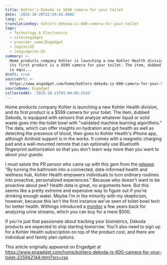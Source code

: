 ```yaml
---
title: Kohler's Dekoda is $600 camera for your toilet
date: '2025-10-20T22:59:42.000Z'
lang: en
translationKey: kohlers-dekoda-is-600-camera-for-your-toilet
tags:
  - Technology & Electronics
  - site|engadget
  - provider_name|Engadget
  - region|US
  - language|en-US
summary: >-
  Home products company Kohler is launching a new Kohler Health division, and
  its first product is a $599 camera for your toilet. The item, dubbed Dekoda,
  is equi...
draft: true
sourceUrl: >-
  https://www.engadget.com/home/kohlers-dekoda-is-600-camera-for-your-toilet-225942144.html?src=rss
sourceName: Engadget
collectedAt: '2025-10-21T01:04:09.254Z'
---
```

Home products company Kohler is launching a new Kohler Health division, and its first product is a $599 camera for your toilet. The item, dubbed Dekoda, is equipped with sensors that analyze whatever liquid or solid waste goes into the toilet bowl with "validated machine learning algorithms." The data, which can offer insights on hydration and gut health as well as detecting the presence of blood, then goes to Kohler Health's iPhone app, although Android support is in the works. It comes with a magnetic charging pad and a wall-mounted remote that can optionally use Bluetooth fingerprint authorization so that you don't learn way more than you want to about your guests.

I must salute the PR person who came up with this gem from the [release](https://www.prnewswire.com/news-releases/kohler-co-launches-kohler-health-ushering-in-a-new-era-of-health-and-wellness-in-the-home-302584350.html): "By turning the bathroom into a connected, data-informed health and wellness hub, Kohler Health empowers individuals to turn ordinary routines into proactive, personalized experiences." Because who doesn't want to be proactive about pee? Health data is great, no arguments here. But this seems like a pretty extreme and expensive way to figure out if you're drinking enough water. Maybe I'm in the minority with my skepticism, however, because this isn't the first instance we've seen of toilet-bowl tech for better health. Withings introduced a [monitor](https://www.engadget.com/withings-u-scan-urine-monitoring-device-ces-2023-010057961.html) a few years back for analyzing urine streams, which you can buy for a mere $500.

If you're just that passionate about tracking your biometrics, Dekoda products are expected to ship starting tomorrow. You'll also need to sign up for a Kohler Health subscription on top of the product cost, and there are individual and family plan options.

This article originally appeared on Engadget at https://www.engadget.com/home/kohlers-dekoda-is-600-camera-for-your-toilet-225942144.html?src=rss
